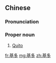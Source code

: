 ==Chinese==
{{zh-forms}}

===Pronunciation===
{{zh-pron
|m=Jīduō
|cat=pn
}}

===Proper noun===
{{zh-proper noun}}

# [[Quito]] {{gloss|the capital of Ecuador}}

[[fr:基多]]
[[mg:基多]]
[[zh:基多]]